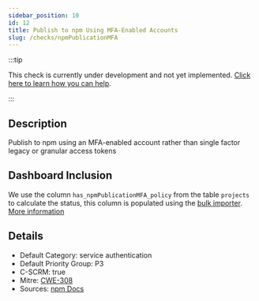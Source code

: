 ```yaml
---
sidebar_position: 10
id: 12
title: Publish to npm Using MFA-Enabled Accounts
slug: /checks/npmPublicationMFA
---
```


<!-- BANNER:START -->
:::tip

This check is currently under development and not yet implemented. [Click here to learn how you can help](/contribute).

:::
<!-- BANNER:END -->

<!-- DESCRIPTION:START -->
## Description
Publish to npm using an MFA-enabled account rather than single factor legacy or granular access tokens
<!-- DESCRIPTION:END -->

## Dashboard Inclusion

We use the column `has_npmPublicationMFA_policy` from the table `projects` to calculate the status, this column is populated using the [bulk importer](/docs/visionBoard/importers#bulk-importer). [More information](https://github.com/OpenPathfinder/visionBoard/issues/72)

<!-- DETAILS:START -->
## Details
- Default Category: service authentication
- Default Priority Group: P3
- C-SCRM: true
- Mitre: [CWE-308](https://cwe.mitre.org/data/definitions/308.html)
- Sources: [npm Docs](https://docs.npmjs.com/creating-and-viewing-access-tokens)

<!-- DETAILS:END -->
